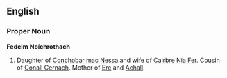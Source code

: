 ==English==

===Proper Noun===
'''Fedelm Noíchrothach'''

#Daughter of [[Conchobar mac Nessa]] and wife of [[Cairbre Nia Fer]].  Cousin of [[Conall Cernach]].  Mother of [[Erc]] and [[Achall]].